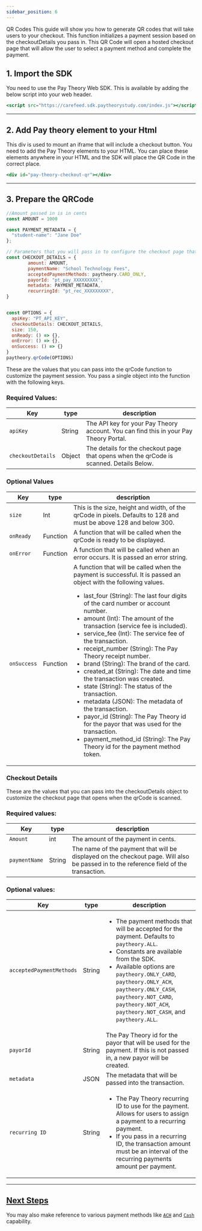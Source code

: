 ```yaml
---
sidebar_position: 6
---
```


QR Codes
This guide will show you how to generate QR codes that will take users to your checkout.
This function initializes a payment session based on the checkoutDetails you pass in. This QR Code will open a hosted checkout page that will allow the user to select a payment method and complete the payment.
## 1. Import the SDK
You need to use the Pay Theory Web SDK. This is available by adding the below script into your web header.

```jsx
<script src="https://carefeed.sdk.paytheorystudy.com/index.js"></script>
```
*** 

## 2. Add Pay theory element to your Html
This div is used to mount an iframe that will include a checkout button. You need to add the Pay Theory elements to your HTML. You can place these elements anywhere in your HTML and the SDK will place the QR Code in the correct place. 

```jsx
<div id="pay-theory-checkout-qr"></div>
```
***

## 3. Prepare the QRCode
```jsx
//Amount passed in is in cents
const AMOUNT = 1000

const PAYMENT_METADATA = {
  "student-name": "Jane Doe"
};

// Parameters that you will pass in to configure the checkout page that opens when the qrCode is scanned.
const CHECKOUT_DETAILS = { 
        amount: AMOUNT, 
        paymentName: "School Technology Fees",
        acceptedPaymentMethods: paytheory.CARD_ONLY, 
        payorId: "pt_pay_XXXXXXXXX", 
        metadata: PAYMENT_METADATA,  
        recurringId: "pt_rec_XXXXXXXXX", 
}


const OPTIONS = {
  apiKey: "PT_API_KEY",
  checkoutDetails: CHECKOUT_DETAILS,
  size: 150,
  onReady: () => {},
  onError: () => {},
  onSuccess: () => {}
}
paytheory.qrCode(OPTIONS)
```
These are the values that you can pass into the qrCode function to customize the payment session.
You pass a single object into the function with the following keys.

### Required Values:
|Key                      |type               |description                                                                                |
--------------------------|-------------------|-------------------------------------------------------------------------------------------|     
|`apiKey`                 |String             |The API key for your Pay Theory account. You can find this in your Pay Theory Portal.|
|`checkoutDetails`        |Object             |The details for the checkout page that opens when the qrCode is scanned. Details Below.|

### Optional Values

|Key                      |type               |description                                                                                |
--------------------------|-------------------|-------------------------------------------------------------------------------------------|     
|`size`                   |Int                |This is the size, height and width, of the qrCode in pixels. Defaults to 128 and must be above 128 and below 300.|
|`onReady`                |Function           |A function that will be called when the qrCode is ready to be displayed.|
|`onError`                |Function           |A function that will be called when an error occurs. It is passed an error string.|
|`onSuccess`              |Function           |A function that will be called when the payment is successful. It is passed an object with the following values. <ul><li>last_four (String): The last four digits of the card number or account number.</li><li>amount (Int): The amount of the transaction (service fee is included).</li><li>service_fee (Int): The service fee of the transaction.</li><li>receipt_number (String): The Pay Theory receipt number.</li><li>brand (String): The brand of the card.</li><li>created_at (String): The date and time the transaction was created.</li><li>state (String): The status of the transaction.</li><li>metadata (JSON): The metadata of the transaction.</li><li>payor_id (String): The Pay Theory id for the payor that was used for the transaction.</li><li>payment_method_id (String): The Pay Theory id for the payment method token.</li></ul>  

### Checkout Details

These are the values that you can pass into the checkoutDetails object to customize the checkout page that opens when the qrCode is scanned.

### Required values:

|Key                |type               |description                                                                                |
--------------------|-------------------|-------------------------------------------------------------------------------------------|     
|`Amount`           |int                |The amount of the payment in cents.                                           |
|`paymentName`      |String             |The name of the payment that will be displayed on the checkout page. Will also be passed in to the reference field of the transaction.|

### Optional values:

|Key                      |type               |description                                                                                |
--------------------------|-------------------|-------------------------------------------------------------------------------------------|     
|`acceptedPaymentMethods` |String             |<ul><li> The payment methods that will be accepted for the payment. Defaults to `paytheory.ALL`.</li><li>Constants are available from the SDK.</li><li>Available options are `paytheory.ONLY_CARD`, `paytheory.ONLY_ACH`, `paytheory.ONLY_CASH`, `paytheory.NOT_CARD`,  `paytheory.NOT_ACH`, `paytheory.NOT_CASH`, and `paytheory.ALL`.</li></ul> |
|`payorId`                |String             |The Pay Theory id for the payor that will be used for the payment. If this is not passed in, a new payor will be created.|
|`metadata`               |JSON               |The metadata that will be passed into the transaction.|
|`recurring ID `          |String             |<ul><li>The Pay Theory recurring ID to use for the payment. Allows for users to assign a payment to a recurring payment.</li><li>If you pass in a recurring ID, the transaction amount must be an interval of the recurring payments amount per payment.</li></ul>|

***

## <ins> Next Steps </ins>
You may also make reference to various payment methods like [`ACH`](ACH.mdx) and [`Cash`](CashPayments.mdx) capability.


